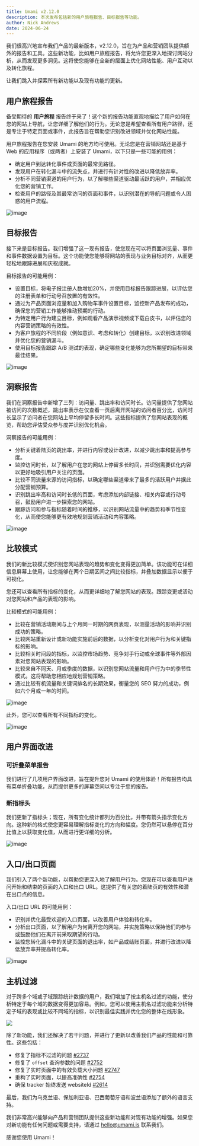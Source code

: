 ```yaml
---
title: Umami v2.12.0
description: 本次发布包括新的用户旅程报告、目标报告等功能。
author: Nick Andrews
date: 2024-06-24
---
```


我们很高兴地宣布我们产品的最新版本，v2.12.0，旨在为产品和营销团队提供额外的报告和工具。这些新功能，比如用户旅程报告，将允许您更深入地探讨网站分析，从而发现更多洞见。这将使您能够在全新的层面上优化网站性能、用户互动以及转化旅程。

让我们跳入并探索所有新功能以及现有功能的更新。

## 用户旅程报告

备受期待的 **用户旅程** 报告终于来了！这个新的报告功能直观地描绘了用户如何在您的网站上导航，让您详细了解他们的行为。无论您是希望查看所有用户路径，还是专注于特定页面或事件，此报告旨在帮助您识别改进领域并优化网站性能。

用户旅程报告在您安装 Umami 的地方均可使用。无论您是在营销网站还是基于 Web 的应用程序（或两者）上安装了 Umami，以下只是一些可能的用例：

- 确定用户到达转化事件或页面的最常见路径。
- 发现用户在转化漏斗中的流失点，并进行有针对性的改进以降低放弃率。
- 分析不同营销渠道的用户行为，以了解哪些渠道驱动最活跃的用户，并相应优化您的营销工作。
- 检查用户的路径及其最常访问的页面和事件，以识别潜在的导航问题或令人困惑的用户流程。

![image](/images/blog/user-journey.png)

## 目标报告

接下来是目标报告。我们增强了这一现有报告，使您现在可以将页面浏览量、事件和事件数据设置为目标。这个功能使您能够将网站的表现与业务目标对齐，从而更轻松地跟踪进展和庆祝成就。

目标报告的可能用例：

- 设置目标，将电子报注册人数增加20%，并使用目标报告跟踪进展，以评估您的注册表单和行动号召放置的有效性。
- 通过为产品页面浏览量和加入购物车事件设置目标，监控新产品发布的成功，确保您的营销工作能够推动预期的行动。
- 为特定用户行为建立目标，例如观看产品演示视频或下载白皮书，以评估您的内容营销策略的有效性。
- 为客户旅程的不同阶段（例如意识、考虑和转化）创建目标，以识别改进领域并优化您的营销漏斗。
- 使用目标报告跟踪 A/B 测试的表现，确定哪些变化能够为您所期望的目标带来最佳结果。

![image](/images/blog/goals-report.png)

## 洞察报告

我们在洞察报告中新增了三列：访问量、跳出率和访问时长。访问量提供了您网站被访问的次数概述，跳出率表示在仅查看一页后离开网站的访问者百分比，访问时长显示了访问者在您网站上平均停留多长时间。这些指标提供了您网站表现的概览，帮助您评估受众参与度并识别优化机会。

洞察报告的可能用例：

- 分析关键着陆页的跳出率，并进行内容或设计改进，以减少跳出率和提高参与度。
- 监控访问时长，以了解用户在您的网站上停留多长时间，并识别需要优化内容以更好地吸引用户关注的页面。
- 比较不同流量来源的访问指标，以确定哪些渠道带来了最多的活跃用户并据此分配营销预算。
- 识别跳出率高和访问时长低的页面，考虑添加内部链接、相关内容或行动号召，鼓励用户进一步探索您的网站。
- 跟踪访问和参与指标随着时间的推移，以识别网站流量中的趋势和季节性变化，从而使您能够更有效地规划营销活动和内容策略。

![image](/images/blog/insights-report.png)

## 比较模式

我们的新比较模式使识别您网站表现的趋势和变化变得更加简单。该功能可在详细信息屏幕上使用，让您能够在两个日期区间之间比较指标，并叠加数据显示以便于可视化。

您还可以查看所有指标的变化，从而更详细地了解您网站的表现。跟踪变更或活动对您网站和产品的表现的影响。

比较模式的可能用例：

- 比较在营销活动期间与上个月同一时期的网页表现，以测量活动的影响并识别成功的策略。
- 比较网站重新设计或新功能实施前后的数据，以分析变化对用户行为和关键指标的影响。
- 比较相关时间段的指标，以监控市场趋势、竞争对手行动或全球事件等外部因素对您网站表现的影响。
- 比较来自不同天、月或季度的数据，以识别您网站流量和用户行为中的季节性模式。这将帮助您相应地规划营销策略。
- 通过比较有机流量和关键词排名的长期效果，衡量您的 SEO 努力的成功，例如六个月或一年的时间。

![image](/images/blog/comparison-mode.png)

此外，您可以查看所有不同指标的变化。

![image](/images/blog/comparison-table.png)

## 用户界面改进

### 可折叠菜单报告

我们进行了几项用户界面改进，旨在提升您对 Umami 的使用体验！所有报告均具有菜单折叠功能，从而提供更多的屏幕空间以专注于您的报告。

### 新指标头

我们更新了指标头；现在，所有变化统计都列为百分比，并带有箭头指示变化方向。这种新的格式使您更容易理解指标变化的方向和幅度。您仍然可以悬停在百分比值上以获取变化值，从而进行更详细的分析。

![image](/images/blog/metrics-header.png)

## 入口/出口页面

我们引入了两个新功能，以帮助您更深入地了解用户行为。您现在可以查看用户访问开始和结束的页面的入口和出口 URL。这提供了有关您的着陆页的有效性和潜在出口点的信息。

入口/出口 URL 的可能用例：

- 识别并优化最受欢迎的入口页面，以改善用户体验和转化率。
- 分析出口页面，以了解用户为何离开您的网站，并实施策略以保持他们的参与或鼓励他们在离开前采取期望的行动。
- 监控您转化漏斗中的关键页面的退出率，如产品或结账页面，并进行改进以降低放弃率并提高转化率。

![image](/images/blog/entry-exit-pages.png)

## 主机过滤

对于跨多个域或子域跟踪统计数据的用户，我们增加了按主机名过滤的功能，使分析特定于每个域的数据变得更加容易。例如，您可以使用主机名过滤功能来分析特定子域的表现或比较不同域的指标，以识别最佳实践并优化您的整体在线形象。

<img src="/images/blog/hosts-filtering.png" width={400} />

除了新功能，我们还解决了若干问题，并进行了更新以改善我们产品的性能和可靠性。这些包括：

- 修复了指标不过滤的问题 [#2737](https://github.com/umami-software/umami/issues/2737)
- 修复了 `offset` 查询参数的问题 [#2752](https://github.com/umami-software/umami/issues/2752)
- 修复了实时页面中的有效负载大小问题 [#2747](https://github.com/umami-software/umami/issues/2747)
- 重构了实时页面，以提高准确性 [#2754](https://github.com/umami-software/umami/issues/2754)
- 确保 tracker 始终发送 websiteId [#2614](https://github.com/umami-software/umami/issues/2614)

最后，我们为乌克兰语、保加利亚语、巴西葡萄牙语和波兰语添加了额外的语言支持。

我们非常高兴能够向产品和营销团队提供这些新功能和对现有功能的增强。如果您对新功能有任何问题或需要支持，请通过 [hello@umami.is](mailto:hello@umami.is) 联系我们。

感谢您使用 Umami！